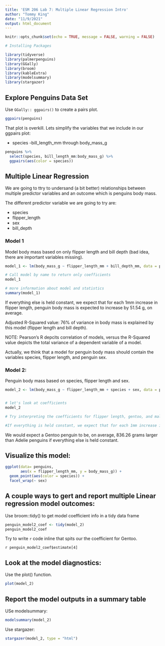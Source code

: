 ```yaml
---
title: 'ESM 206 Lab 7: Multiple Linear Regression Intro'
author: "Tommy King"
date: "11/9/2021"
output: html_document
---
```


```r
knitr::opts_chunk$set(echo = TRUE, message = FALSE, warning = FALSE)

# Installing Packages

library(tidyverse)
library(palmerpenguins)
library(GGally)
library(broom)
library(kableExtra)
library(modelsummary)
library(stargazer)

```


## Explore Penguins Data Set 

Use `GGally:: ggpairs()` to create a pairs plot. 
```r
ggpairs(penguins)

```

That plot is overkill. Lets simplify the variables that we include in our ggpairs plot: 

- species
-bill_length_mm through body_mass_g

```r
penguins %>% 
  select(species, bill_length_mm:body_mass_g) %>% 
  ggpairs(aes(color = species))

```

## Multiple Linear Regression 

We are going to ttry to undersand (a bit better) relationships between multiple predictor variables and an outcome which is penguins body mass. 

The different predictor variable we are going to try are: 

- species
- flipper_length
- sex 
- bill_depth

### Model 1 

Model body mass based on only flipper length and bill depth (bad idea, there are important variables missing).
```r
model_1 <- lm(body_mass_g ~ flipper_length_mm + bill_depth_mm, data = penguins)

# Call model by name to return only coefficients
model_1

# more information about model and statistics
summary(model_1)
```
If everything else is held constant, we expect that for each 1mm increase in flipper length, penguin body mass is expected to increase by 51.54 g, on average. 

Adjusted R-Squared value: 76% of variance in body mass is explained by this model (flipper length and bill depth).

NOTE: Pearson's R depcits correlation of models, versus the R-Squared value depicts the total variance of a dependent variable of a model.

Actually, we think that a model for penguin body mass should contain the variables species, flipper length, and penguin sex. 

### Model 2: 
Penguin body mass based on species, flipper length and sex. 
```r
model_2 <- lm(body_mass_g ~ flipper_length_mm + species + sex, data = penguins)


# let's look at coefficients
model_2

# Try interpreting the coefficients for flipper length, gentoo, and male. 

#If everything is held constant, we expect that for each 1mm increase in flipper length, there is a 20.02 grams in body mass.


```
We would expect a Gentoo penguin to be, on average, 836.26 grams larger than Adelie penguins if everything else is held constant.

## Visualize this model: 

```r
ggplot(data= penguins, 
       aes(x = flipper_length_mm, y = body_mass_g)) + 
  geom_point(aes(color = species)) + 
  facet_wrap(~ sex)

```

## A couple ways to gert and report multiple Linear regression model outcomes: 

Use broom::tidy() to get model coefficient info in a tidy data frame
```r
penguin_model2_coef <- tidy(model_2)
penguin_model2_coef
```
Try to write `r` code inline that spits our the coefficient for Gentoo. 

`r penguin_model2_coef$estimate[4]`


## Look at the model diagnostics: 

Use the plot() function. 

```r
plot(model_2)
```
## Report the model outputs in a summary table

USe modelsummary:
```r
modelsummary(model_2)


```

Use stargazer: 
```r
stargazer(model_2, type = "html")
```

